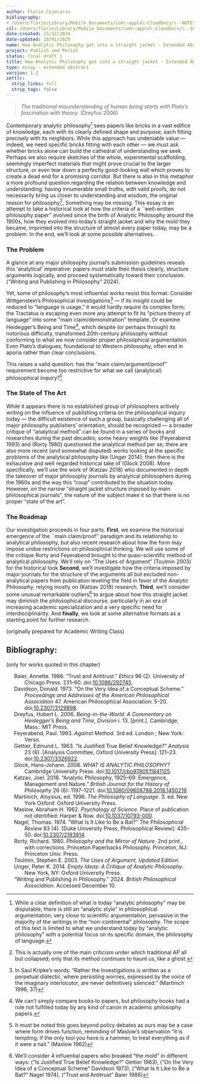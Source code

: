 ```yaml
---
author: Florin Cojocariu
bibliography:
- /Users/florin/Library/Mobile Documents/com\~apple\~CloudDocs/\--NOTE\--/assets/storages/logseq-citation-manager/citationDB.bib
csl: /Users/florin/Library/Mobile Documents/com\~apple\~CloudDocs/\--ȘCOALA ESEURI/chicago-author-date-16th-edition.csl
date-created: 15/12/2024
date-updated: 18/01/2025
name: How Analytic Philosophy got into a straight jacket - Extended Abstract
project: Publish and Perish
status: final draft 1
title: How Analytic Philosophy got into a straight jacket - Extended Abstract
type: essay - extended abstract
version: 1.2
zettlr:
  strip_links: full
  strip_tags: false
---
```



> *The traditional misunderstanding of human being starts with Plato's fascination with theory.* (Dreyfus 2006)

Contemporary analytic philosophy[^1] sees papers like bricks in a vast edifice of knowledge, each with its clearly defined shape and purpose, each fitting precisely with its neighbors. While this approach has undeniable value --- indeed, we need specific bricks fitting with each other --- we must ask whether bricks alone can build the cathedral of understanding we seek. Perhaps we also require sketches of the whole, experimental scaffolding, seemingly imperfect materials that might prove crucial to the larger structure, or even tear down a perfectly good-looking wall which proves to create a dead end for a promising corridor. But there is also in this metaphor a more profound question regarding the relation between knowledge and understanding: having innumerable small truths, with valid proofs, do not necessarily bring us closer to understanding and wisdom, the original reason for philosophy[^2]. Something may be missing. This essay is an attempt to take a historical look at how the criteria of a \`\`well-written philosophy paper'' evolved since the birth of Analytic Philosophy around the 1900s, how they evolved into today's straight jacket and why the mold they became, imprinted into the structure of almost every paper today, may be a problem. In the end, we'll look at some possible alternatives.

### The Problem

A glance at any major philosophy journal's submission guidelines reveals this 'analytical' imperative: papers must state their thesis clearly, structure arguments logically, and proceed systematically toward their conclusion. ("Writing and Publishing in Philosophy" 2024).

Yet, some of philosophy's most influential works resist this format. Consider Wittgenstein's Philosophical Investigations[^3] --- if its insight could be reduced to "language is usage," it would hardly require its complex form; the Tractatus is escaping even more any attempt to fit its "picture theory of language" into some "main claim/demonstration" template. Or examine Heidegger's Being and Time[^4], which despite (or perhaps through) its notorious difficulty, transformed 20th-century philosophy without conforming to what we now consider proper philosophical argumentation. Even Plato's dialogues, foundational to Western philosophy, often end in aporia rather than clear conclusions.

This raises a valid question: has the "main claim/argument/proof" requirement become too restrictive for what we call (analytical) philosophical inquiry?[^5]

### The State of The Art

While it appears there is no established group of philosophers actively writing on the influence of publishing criteria on the philosophical inquiry today --- the difficult existence of such a group, basically challenging all of major philosophy publishers' orientation, should be recognized --- a broader critique of "analytical method" can be found in a series of books and researches during the past decades; some heavy weights like (Feyerabend 1993) and (Rorty 1980) questioned the analytical method per se; there are also more recent (and somewhat disputed) works looking at the specific problems of the analytical philosophy like (Unger 2014); then there is the exhaustive and well regarded historical take of (Glock 2008). More specifically, we'll use the work of (Katzav 2018) who documented in depth the takeover of major philosophy journals by analytical philosophers during the 1960s and the way this "coup" contributed to the situation today. However, on the narrow "straight jacket structure imposed by main philosophical journals", the nature of the subject make it so that there is no proper "state of the art".

### The Roadmap

Our investigation proceeds in four parts. **First**, we examine the historical emergence of the \`\`main claim/proof'' paradigm and its relationship to analytical philosophy, but also recent research about how the form may impose undue restrictions on philosophical thinking. We will use some of the critique Rorty and Feyerabend brought to the quasi-scientific method of analytical philosophy. We'll rely on "The Uses of Argument" (Toulmin 2003) for the historical look **Second**, we'll investigate how the criteria imposed by major journals for the structure of the arguments all but excluded non-analytical papers from publication leveling the field in favor of the Analytic Philosophy, relying mostly on (Katzav 2018) research. **Third**, we'll consider some unusual remarkable outliers[^6] to argue about how this straight jacket may diminish the philosophical discourse, particularly in an era of increasing academic specialization and a very specific need for interdisciplinarity. And **finally**, we look at some alternative formats as a starting point for further research.

(originally prepared for Academic Writing Class)

## Bibliography:

(only for works quoted in this chapter)

::::::::::::::::: {#refs .references .csl-bib-body .hanging-indent entry-spacing="0"}
::: {#ref-baierTrustAntitrust1986 .csl-entry}
Baier, Annette. 1986. "Trust and Antitrust." *Ethics* 96 (2). University of Chicago Press: 231--60. doi:[10.1086/292745](https://doi.org/10.1086/292745).
:::

::: {#ref-davidsonVeryIdeaConceptual1973 .csl-entry}
Davidson, Donald. 1973. "On the Very Idea of a Conceptual Scheme." *Proceedings and Addresses of the American Philosophical Association* 47. American Philosophical Association: 5--20. doi:[10.2307/3129898](https://doi.org/10.2307/3129898).
:::

::: {#ref-dreyfusBeingintheworldCommentaryHeideggers2006 .csl-entry}
Dreyfus, Hubert L. 2006. *Being-in-the-World: A Commentary on Heidegger's Being and Time, Division i*. 13. \[print.\]. Cambridge, Mass.: MIT Press.
:::

::: {#ref-feyerabendMethod1993 .csl-entry}
Feyerabend, Paul. 1993. *Against Method*. 3rd ed. London ; New York: Verso.
:::

::: {#ref-gettierJustifiedTrueBelief1963 .csl-entry}
Gettier, Edmund L. 1963. "Is Justified True Belief Knowledge?" *Analysis* 23 (6). \[Analysis Committee, Oxford University Press\]: 121--23. doi:[10.2307/3326922](https://doi.org/10.2307/3326922).
:::

::: {#ref-glockWHATANALYTICPHILOSOPHY2008 .csl-entry}
Glock, Hans-Johann. 2008. *WHAT IS ANALYTIC PHILOSOPHY?* Cambridge University Press. doi:[10.1017/cbo9780511841125](https://doi.org/10.1017/cbo9780511841125).
:::

::: {#ref-katzavAnalyticPhilosophy1925692018 .csl-entry}
Katzav, Joel. 2018. "Analytic Philosophy, 1925--69: Emergence, Management and Nature." *British Journal for the History of Philosophy* 26 (6): 1197--1221. doi:[10.1080/09608788.2018.1450219](https://doi.org/10.1080/09608788.2018.1450219).
:::

::: {#ref-martinichPhilosophyLanguage1996 .csl-entry}
Martinich, Aloysius, ed. 1996. *The Philosophy of Language*. 3. ed. New York Oxford: Oxford University Press.
:::

::: {#ref-maslowPsychologyScience1962 .csl-entry}
Maslow, Abraham H. 1962. *Psychology of Science*. Place of publication not identified: Harper & Row. doi:[10.1037/10793-000](https://doi.org/10.1037/10793-000).
:::

::: {#ref-nagelWhatItBe1974 .csl-entry}
Nagel, Thomas. 1974. "What Is It Like to Be a Bat?" *The Philosophical Review* 83 (4). \[Duke University Press, Philosophical Review\]: 435--50. doi:[10.2307/2183914](https://doi.org/10.2307/2183914).
:::

::: {#ref-rortyPhilosophyMirrorNature1980 .csl-entry}
Rorty, Richard. 1980. *Philosophy and the Mirror of Nature*. 2nd print., with corrections. Princeton Paperbacks Philosophy. Princeton, NJ: Princeton Univ. Press.
:::

::: {#ref-toulminUsesArgumentUpdated2003 .csl-entry}
Toulmin, Stephen E. 2003. *The Uses of Argument, Updated Edition*.
:::

::: {#ref-ungerEmptyIdeasCritique2014 .csl-entry}
Unger, Peter K. 2014. *Empty Ideas: A Critique of Analytic Philosophy*. New York, NY: Oxford University Press.
:::

::: {#ref-WritingPublishingPhilosophy .csl-entry}
"Writing and Publishing in Philosophy." 2024. *British Philosophical Association*. Accessed December 10.
:::
:::::::::::::::::

[^1]: While a clear definition of what is today "analytic philosophy" may be disputable, there is still an "analytic style" in philosophical argumentation, very close to scientific argumentation, pervasive in the majority of the writings in the "non-continental" philosophy. The scope of this text is limited to what we understand today by "analytic philosophy" with a potential focus on its specific domain, the philosophy of language.

[^2]: This is actually one of the main criticism under which traditional AP all but collapsed; only that its method continues to haunt us, like a ghost.

[^3]: In Saul Kripke's words: "Rather the Investigations is written as a perpetual dialectic, where persisting worries, expressed by the voice of the imaginary interlocutor, are never definitively silenced." (Martinich 1996, 37)

[^4]: We can't simply compare books to papers, but philosophy books had a role not fulfilled today by any kind of canon in academic philosophy papers.

[^5]: It must be noted this goes beyond policy debates as ours may be a case where form drives function, reminding of Maslow's observation "it is tempting, if the only tool you have is a hammer, to treat everything as if it were a nail." (Maslow 1962)

[^6]: We'll consider 4 influential papers who breaked "the mold" in different ways: ("Is Justified True Belief Knowledge?" Gettier 1963), ("On the Very Idea of a Conceptual Scheme" Davidson 1973), ("What Is It Like to Be a Bat?" Nagel 1974), ("Trust and Antitrust" Baier 1986)
